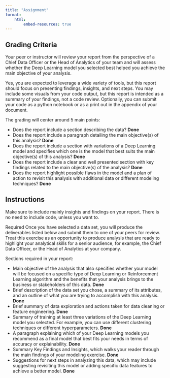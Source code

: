 ```yaml
---
title: "Assignment"
format: 
    html:
        embed-resources: true
---
```


## Grading Criteria

Your peer or instructor will review your report from the perspective of a Chief Data Officer or the Head of Analytics of your team and will assess whether the Deep Learning model you selected best helped you achieve the main objective of your analysis.

Yes, you are expected to leverage a wide variety of tools, but this report should focus on presenting findings, insights, and next steps. You may include some visuals from your code output, but this report is intended as a summary of your findings, not a code review. Optionally, you can submit your code as a python notebook or as a print out in the appendix of your document.

The grading will center around 5 main points:

- Does the report include a section describing the data? __Done__
- Does the report include a paragraph detailing the main objective(s) of this analysis? __Done__
- Does the report include a section with variations of a Deep Learning model and specifies which one is the model that best suits the main objective(s) of this analysis? __Done__
- Does the report include a clear and well presented section with key findings related to the main objective(s) of the analysis? __Done__
- Does the report highlight possible flaws in the model and a plan of action to revisit this analysis with additional data or different modeling techniques? __Done__

## Instructions

Make sure to include mainly insights and findings on your report. There is no need to include code, unless you want to.

Required
Once you have selected a data set, you will produce the deliverables listed below and submit them to one of your peers for review. Treat this exercise as an opportunity to produce analysis that are ready to highlight your analytical skills for a senior audience, for example, the Chief Data Officer, or the Head of Analytics at your company.

Sections required in your report:

- Main objective of the analysis that also specifies whether your model will be focused on a specific type of Deep Learning or Reinforcement Learning algorithm and the benefits that your analysis brings to the business or stakeholders of this data. __Done__
- Brief description of the data set you chose, a summary of its attributes, and an outline of what you are trying to accomplish with this analysis. __Done__
- Brief summary of data exploration and actions taken for data cleaning or feature engineering. __Done__
- Summary of training at least three variations of the Deep Learning model you selected. For example, you can use different clustering techniques or different hyperparameters. __Done__
- A paragraph explaining which of your Deep Learning models you recommend as a final model that best fits your needs in terms of accuracy or explainability. __Done__
- Summary Key Findings and Insights, which walks your reader through the main findings of your modeling exercise. __Done__
- Suggestions for next steps in analyzing this data, which may include suggesting revisiting this model or adding specific data features to achieve a better model. __Done__